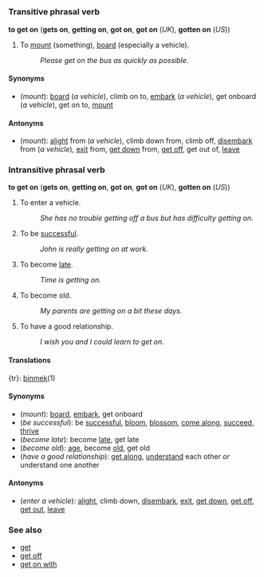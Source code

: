 =={{en}}==
===Transitive phrasal verb===
'''to get on''' ('''gets on''', '''getting on''', '''got on''', '''got on''' (''UK''), '''gotten on''' (''US''))
#To [[mount]] (something), [[board]] (especially a vehicle).
#:''Please get on the bus as quickly as possible.''
<!--This is "get onboard"; is this idiomatic? (Paul G 2005-05-10 09:20 UTC): #To subscribe to a point of view or policy.
#:Can we get the whole team on board with this?''-->

====Synonyms====
*(''mount''): [[board]] (''a vehicle''), climb on to, [[embark]] (''a vehicle''), get onboard (''a vehicle''), get on to, [[mount]]

====Antonyms====
*(''mount''): [[alight]] from (''a vehicle''), climb down from, climb off, [[disembark]] from (''a vehicle''), [[exit]] from, [[get down]] from, [[get off]], get out of, [[leave]]

===Intransitive phrasal verb===
'''to get on''' ('''gets on''', '''getting on''', '''got on''', '''got on''' (''UK''), '''gotten on''' (''US''))

#To enter a vehicle.
#:''She has no trouble getting off a bus but has difficulty getting on.''
#To be [[successful]].
#:''John is really getting on at work.''
#To become [[late]].
#:''Time is getting on.''
#To become old.
#:''My parents are getting on a bit these days.''
#To have a good relationship.
#:''I wish you and I could learn to get on.''

====Translations====
{tr}: [[binmek]](1)

====Synonyms====
*(''mount''): [[board]], [[embark]], get onboard
*(''be successful''): be [[successful]], [[bloom]], [[blossom]], [[come along]], [[succeed]], [[thrive]]
*(''become late''): become [[late]], get late
*(''become old''): [[age]], become [[old]], get old
*(''have a good relationship''): [[get along]], [[understand]] each other ''or'' understand one another

====Antonyms====
*(''enter a vehicle''): [[alight]], climb down, [[disembark]], [[exit]], [[get down]], [[get off]], [[get out]], [[leave]]

===See also===
*[[get]]
*[[get off]]
*[[get on with]]